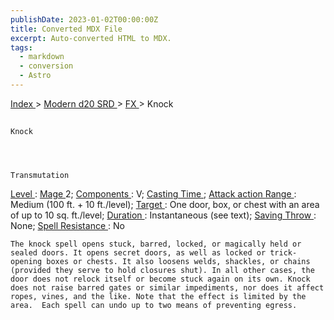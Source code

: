 ```yaml
---
publishDate: 2023-01-02T00:00:00Z
title: Converted MDX File
excerpt: Auto-converted HTML to MDX.
tags:
  - markdown
  - conversion
  - Astro
---
```


[
Index
](-index) >
[
Modern d20 SRD
](modern-d20-srd-index) >
[
FX
](modern-d20-srd-fx-index) > Knock

##

    Knock




    Transmutation

[
Level
](modern-d20-srd-fx-level)
:
[
Mage
](modern-d20-srd-classes-advanced-mage)
2;
[
Components
](modern-d20-srd-fx-components)
: V;
[
Casting Time
](modern-d20-srd-fx-casting-time)
;
[
Attack action
](modern-d20-srd-combat-attack-actions)
[
Range
](modern-d20-srd-fx-range)
: Medium (100 ft. + 10 ft./level);
[
Target
](modern-d20-srd-fx-target)
: One door, box, or chest with an area of up to 10 sq. ft./level;
[
Duration
](modern-d20-srd-fx-duration)
: Instantaneous (see text);
[
Saving Throw
](modern-d20-srd-basics-saving-throws)
: None;
[
Spell Resistance
](modern-d20-srd-special-abilities-spell-resistance)
: No

    The knock spell opens stuck, barred, locked, or magically held or sealed doors. It opens secret doors, as well as locked or trick-opening boxes or chests. It also loosens welds, shackles, or chains (provided they serve to hold closures shut). In all other cases, the door does not relock itself or become stuck again on its own. Knock does not raise barred gates or similar impediments, nor does it affect ropes, vines, and the like. Note that the effect is limited by the area.  Each spell can undo up to two means of preventing egress.
